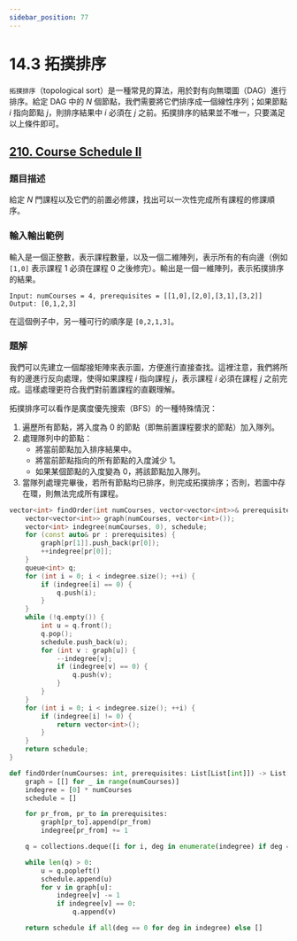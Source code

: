 ```yaml
---
sidebar_position: 77
---
```


# 14.3 拓撲排序

`拓撲排序`（topological sort）是一種常見的算法，用於對有向無環圖（DAG）進行排序。給定 DAG 中的 $N$ 個節點，我們需要將它們排序成一個線性序列；如果節點 $i$ 指向節點 $j$，則排序結果中 $i$ 必須在 $j$ 之前。拓撲排序的結果並不唯一，只要滿足以上條件即可。

## [210. Course Schedule II](https://leetcode.com/problems/course-schedule-ii/)

### 題目描述

給定 $N$ 門課程以及它們的前置必修課，找出可以一次性完成所有課程的修課順序。

### 輸入輸出範例

輸入是一個正整數，表示課程數量，以及一個二維陣列，表示所有的有向邊（例如 `[1,0]` 表示課程 1 必須在課程 0 之後修完）。輸出是一個一維陣列，表示拓撲排序的結果。

```
Input: numCourses = 4, prerequisites = [[1,0],[2,0],[3,1],[3,2]]
Output: [0,1,2,3]
```

在這個例子中，另一種可行的順序是 `[0,2,1,3]`。

### 題解

我們可以先建立一個鄰接矩陣來表示圖，方便進行直接查找。這裡注意，我們將所有的邊進行反向處理，使得如果課程 $i$ 指向課程 $j$，表示課程 $i$ 必須在課程 $j$ 之前完成。這樣處理更符合我們對前置課程的直觀理解。

拓撲排序可以看作是廣度優先搜索（BFS）的一種特殊情況：

1. 遍歷所有節點，將入度為 $0$ 的節點（即無前置課程要求的節點）加入隊列。
2. 處理隊列中的節點：
   - 將當前節點加入排序結果中。
   - 將當前節點指向的所有節點的入度減少 $1$。
   - 如果某個節點的入度變為 $0$，將該節點加入隊列。
3. 當隊列處理完畢後，若所有節點均已排序，則完成拓撲排序；否則，若圖中存在環，則無法完成所有課程。

<Tabs>
<TabItem value="cpp" label="C++">

```cpp
vector<int> findOrder(int numCourses, vector<vector<int>>& prerequisites) {
    vector<vector<int>> graph(numCourses, vector<int>());
    vector<int> indegree(numCourses, 0), schedule;
    for (const auto& pr : prerequisites) {
        graph[pr[1]].push_back(pr[0]);
        ++indegree[pr[0]];
    }
    queue<int> q;
    for (int i = 0; i < indegree.size(); ++i) {
        if (indegree[i] == 0) {
            q.push(i);
        }
    }
    while (!q.empty()) {
        int u = q.front();
        q.pop();
        schedule.push_back(u);
        for (int v : graph[u]) {
            --indegree[v];
            if (indegree[v] == 0) {
                q.push(v);
            }
        }
    }
    for (int i = 0; i < indegree.size(); ++i) {
        if (indegree[i] != 0) {
            return vector<int>();
        }
    }
    return schedule;
}
```

</TabItem>
<TabItem value="py" label="Python">

```py
def findOrder(numCourses: int, prerequisites: List[List[int]]) -> List[int]:
    graph = [[] for _ in range(numCourses)]
    indegree = [0] * numCourses
    schedule = []

    for pr_from, pr_to in prerequisites:
        graph[pr_to].append(pr_from)
        indegree[pr_from] += 1

    q = collections.deque([i for i, deg in enumerate(indegree) if deg == 0])

    while len(q) > 0:
        u = q.popleft()
        schedule.append(u)
        for v in graph[u]:
            indegree[v] -= 1
            if indegree[v] == 0:
                q.append(v)

    return schedule if all(deg == 0 for deg in indegree) else []
```

</TabItem>

</Tabs>